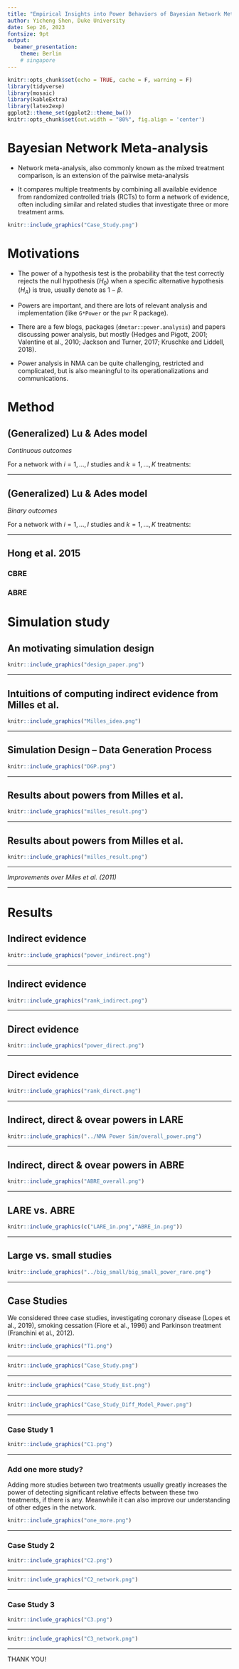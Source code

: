 ```yaml
---
title: "Empirical Insights into Power Behaviors of Bayesian Network Meta-Analysis: Simulation Studies and Real-World Applications"
author: Yicheng Shen, Duke University
date: Sep 26, 2023
fontsize: 9pt
output: 
  beamer_presentation:
    theme: Berlin
    # singapore
---
```


```r
knitr::opts_chunk$set(echo = TRUE, cache = F, warning = F)
library(tidyverse)
library(mosaic)
library(kableExtra)
library(latex2exp)
ggplot2::theme_set(ggplot2::theme_bw())
knitr::opts_chunk$set(out.width = "80%", fig.align = 'center')
```


# Bayesian Network Meta-analysis

- Network meta-analysis, also commonly known as the mixed treatment comparison, is an extension of the pairwise meta-analysis

- It compares multiple treatments by combining all available evidence from randomized controlled trials (RCTs) to form a network of evidence, often including similar and related studies that investigate three or more treatment arms.
<!-- especially when there is not enough direct head-to-head comparison data to make reliable inference.  -->


```r
knitr::include_graphics("Case_Study.png")
```



# Motivations

- The power of a hypothesis test is the probability that the test correctly rejects the null hypothesis ($H_0$) when a specific alternative hypothesis ($H_A$) is true, usually denote as $1-\beta$. 

- Powers are important, and there are lots of relevant analysis and implementation (like `G*Power` or the `pwr` R package). 

- There are a few blogs, packages (`dmetar::power.analysis`) and papers discussing power analysis, but mostly \textcolor{red}{in the context of MA.} (Hedges and Pigott, 2001; Valentine et al., 2010; Jackson and Turner, 2017; Kruschke and Liddell, 2018).

- Power analysis in NMA can be quite challenging, restricted and complicated, but is also meaningful to its operationalizations and communications. 



# Method

<!-- In this study, we fit both contrast-based and arm-based models to our simulated NMA data. -->


## (Generalized) Lu & Ades model

*Continuous outcomes*

For a network with $i = 1, ..., I$ studies and $k = 1, ..., K$ treatments: 
\begin{align*}
% \text{For a network with i = 1, ..., I studies }& \text{and k = 1, ..., K treatments: } \\
\text{Likelihood: }  \bar y_{ik} & \sim f_Y(y_{ik}| \Delta_{ik}, \xi_{ik}) =  N(\Delta_{ik}, \frac{\sigma^2_{ik}}{n_{ik}}) \\
g(\Delta_{ik}) = \Delta_{ik} & = \alpha_{iB} & \text{if } k = B \\
g(\Delta_{ik}) = \Delta_{ik} & = \alpha_{iB} + \delta_{iBk}  & \text{if } k \neq B \\
\delta_{iBk} & \sim N(d_{k} - d_{B}, \tau^2) 
\end{align*}

---

## (Generalized) Lu & Ades model

*Binary outcomes*

For a network with $i = 1, ..., I$ studies and $k = 1, ..., K$ treatments: 
\begin{align*}
\text{Likelihood: }  \bar y_{ik} & \sim f_Y(y_{ik}| \Delta_{ik}, \xi_{ik}) = \text{Binomial}(n_{ik}, \Delta_{ik}) \\
g(\Delta_{ik}) = \text{logit}(\Delta_{ik}) & = \alpha_{iB} & \text{if } k = B \\
g(\Delta_{ik}) = \text{logit}(\Delta_{ik}) & = \alpha_{iB} + \delta_{iBk}  & \text{if } k \neq B
\end{align*}


---


## Hong et al. 2015 

### CBRE

\begin{align*}
\text{Likelihood: }  \bar y_{ik} & \sim f_Y(y_{ik}| \Delta_{ik}, \xi_{ik}) \\
g(\Delta_{ik}) & = \theta_{ik} = \alpha_{i1} + d_{1k} + \eta_{i1k} \\
\boldsymbol{\eta}_i &= (\eta_{i12}, ...,  \eta_{i1K})^{\top} \sim N_{K-1}(0, \bf \boldsymbol{\Sigma}) 
\end{align*}



### ABRE

\begin{align*}
\text{Likelihood: }  \bar y_{ik} & \sim f_Y(y_{ik}| \Delta_{ik}, \xi_{ik})\\
g(\Delta_{ik}) & = \theta_{ik} = \mu_{k} + \eta_{ik} \\
\boldsymbol{\eta}_i &= (\eta_{i1}, ...,  \eta_{iK})^{\top} \sim N_K(0, \bf \boldsymbol{\Sigma}) \\
\text{Alternatively: } \boldsymbol{\theta}_i &= (\theta_{i1}, ...,  \theta_{iK})^{\top} \sim N_K(\boldsymbol{\mu}, \boldsymbol{\Sigma})  \text{ where } \boldsymbol{\mu} = (\mu_{1}, ...,  \mu_{K})^{\top}
\end{align*}



# Simulation study

## An motivating simulation design

<!-- - Study design  -->

```r
knitr::include_graphics("design_paper.png")
```

---

## Intuitions of computing indirect evidence from Milles et al.


```r
knitr::include_graphics("Milles_idea.png")
```

---

## Simulation Design -- Data Generation Process


```r
knitr::include_graphics("DGP.png")
```


---


## Results about powers from Milles et al.


```r
knitr::include_graphics("milles_result.png")
```


---


## Results about powers from Milles et al.


```r
knitr::include_graphics("milles_result.png")
```


---


*Improvements over Miles et al. (2011)*

\begin{enumerate}
  \item We synthesize both direct and indirect evidence and fit the NMA models through Bayesian approaches instead of a frequentist one.
  \item We simulate more realistic numbers of NMA studies, ranging from 1 to 6 studies of direct evidence and from 6 to 12 studies of indirect evidence. 
  \item We fit every simulated NMA data set with two types of aforementioned models, specifically LARE and ABRE models. 
  \item We examine powers of detecting more significant effect sizes that are more common in real cases, for example odds ratio of 1.17, 1.33 and 1.5.  
  \item We evaluate Type I and Type II error rates as well as probability of obtaining correct ranking orders of treatment effects rather than power results only. 
  \item We study more treatment arms and networks of different sizes and structures rather than only a three-arm network. 
\end{enumerate}


---





# Results

## Indirect evidence

```r
knitr::include_graphics("power_indirect.png")
```

---

## Indirect evidence

```r
knitr::include_graphics("rank_indirect.png")
```

---

##  Direct evidence

```r
knitr::include_graphics("power_direct.png")
```


---

## Direct evidence

```r
knitr::include_graphics("rank_direct.png")
```



---

## Indirect, direct & ovear powers in LARE

```r
knitr::include_graphics("../NMA Power Sim/overall_power.png")
```

---

## Indirect, direct & ovear powers in ABRE

```r
knitr::include_graphics("ABRE_overall.png")
```


---

## LARE vs. ABRE

```r
knitr::include_graphics(c("LARE_in.png","ABRE_in.png"))
``` 

---

## Large vs. small studies


```r
knitr::include_graphics("../big_small/big_small_power_rare.png")
```


---


## Case Studies 

We considered three case studies, investigating coronary disease (Lopes et al., 2019), smoking cessation (Fiore et al., 1996) and Parkinson treatment (Franchini et al., 2012). 


```r
knitr::include_graphics("T1.png")
```

---

```r
knitr::include_graphics("Case_Study.png")
```


---

```r
knitr::include_graphics("Case_Study_Est.png")
```


---

```r
knitr::include_graphics("Case_Study_Diff_Model_Power.png")
```


--- 

### Case Study 1

```r
knitr::include_graphics("C1.png")
```

---

### Add one more study?

Adding more studies between two treatments usually greatly increases the power of detecting significant relative effects between these two treatments, if there is any. Meanwhile it can also improve our understanding of other edges in the network.

```r
knitr::include_graphics("one_more.png")
```

---

### Case Study 2

```r
knitr::include_graphics("C2.png")
```

---

```r
knitr::include_graphics("C2_network.png")
```

---


### Case Study 3

```r
knitr::include_graphics("C3.png")
```
---


```r
knitr::include_graphics("C3_network.png")
```

---

THANK YOU!
